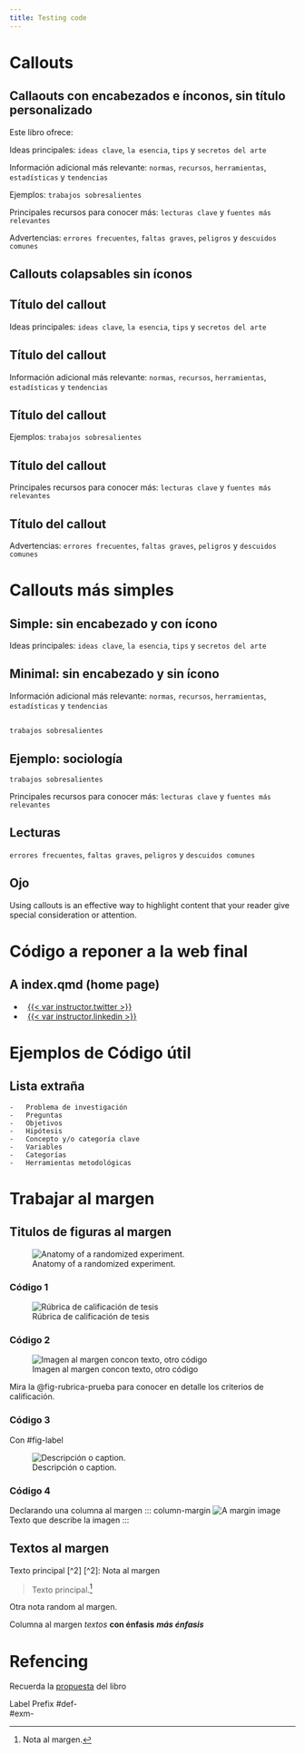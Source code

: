 ```yaml
---
title: Testing code
---
```


# Callouts

## Callaouts con encabezados e ínconos, sin título personalizado
Este libro ofrece:

:::{.callout-tip}
Ideas principales: 
`ideas clave`, `la esencia`, `tips` y `secretos del arte`
:::

:::{.callout-note}
Información adicional más relevante:
`normas`, `recursos`, `herramientas`, `estadísticas` y `tendencias`
:::

:::{.callout-warning}
Ejemplos: 
`trabajos sobresalientes`
:::

:::{.callout-important}
Principales recursos para conocer más:
`lecturas clave` y `fuentes más relevantes`
:::

:::{.callout-caution}
Advertencias: 
`errores frecuentes`, `faltas graves`, `peligros` y `descuidos comunes`
:::

## Callouts colapsables sin íconos

:::{.callout-tip collapse="true" icon="false"}
# Título del callout
Ideas principales: 
`ideas clave`, `la esencia`, `tips` y `secretos del arte`
:::

:::{.callout-note collapse="true" icon="false"}
# Título del callout
Información adicional más relevante:
`normas`, `recursos`, `herramientas`, `estadísticas` y `tendencias`
:::

:::{.callout-warning collapse="true" icon="false"}
# Título del callout
Ejemplos: 
`trabajos sobresalientes`
:::

:::{.callout-important collapse="true" icon="false"}
# Título del callout
Principales recursos para conocer más:
`lecturas clave` y `fuentes más relevantes`
:::

:::{.callout-caution collapse="true" icon="false"}
# Título del callout
Advertencias: 
`errores frecuentes`, `faltas graves`, `peligros` y `descuidos comunes`
:::

# Callouts más simples

## Simple: sin encabezado y con ícono
:::{.callout-tip collapse="false" appearance="simple"}

Ideas principales: 
`ideas clave`, `la esencia`, `tips` y `secretos del arte`
:::

## Minimal: sin encabezado y sin ícono
:::{.callout-note icon="false"  appearance="minimal"}
Información adicional más relevante:
`normas`, `recursos`, `herramientas`, `estadísticas` y `tendencias`
:::

:::{.callout-warning collapse="true" icon="false"}
## <i class="bi bi-binoculars"></i> 
`trabajos sobresalientes`
:::

:::{.callout-warning collapse="true" icon="false"}
## <i class="bi bi-binoculars"></i> Ejemplo: sociología 
`trabajos sobresalientes`
:::

:::{.callout-important collapse="false" appearance="simple"}
Principales recursos para conocer más:
`lecturas clave` y `fuentes más relevantes`
:::

:::{.callout-caution collapse="true" icon="false"}
## <i class="bi bi-book"></i> Lecturas
`errores frecuentes`, `faltas graves`, `peligros` y `descuidos comunes`
:::

::: {.callout-note appearance="simple"}
## Ojo

Using callouts is an effective way to highlight content that your reader give special consideration or attention.
:::


# Código a reponer a la web final

## A index.qmd (home page)

-   <i class="bi bi-twitter"></i>   [{{< var instructor.twitter >}}](https://www.twitter.com/%7B%7B%3C%20var%20instructor.twitter%20%3E%7D%7D)
-   <i class="bi bi-linkedin"></i>   [{{< var instructor.linkedin >}}](https://www.linkedin.com/in/%7B%7B%3C%20var%20instructor.linkedin%20%3E%7D%7D)


# Ejemplos de Código útil

## Lista extraña
    -   Problema de investigación
    -   Preguntas
    -   Objetivos
    -   Hipótesis
    -   Concepto y/o categoría clave
    -   Variables
    -   Categorías
    -   Herramientas metodológicas
    
# Trabajar al margen

## Titulos de figuras al margen

![Anatomy of a randomized experiment.](/files/img/rubrica.png){#fig-rubrica1 .margin-caption}

### Código 1
![Rúbrica de calificación de tesis](/files/img/rubrica.png){#fig-rubrica-prueba .margin-caption}

### Código 2
![Imagen al margen concon texto, otro código](/files/img/rubrica.png){.column-margin}

Mira la @fig-rubrica-prueba para conocer en detalle los criterios de calificación.

### Código 3
Con #fig-label

![Descripción o caption.](/files/img/PUCP-logo-alta-solobarco.png){#fig-label .column-margin}

### Código 4
Declarando una columna al margen
::: column-margin
![A margin image](/files/img/PUCP-logo-alta-solobarco.png){.aside} Texto que describe la imagen
:::


## Textos al margen

Texto principal [^2]
[^2]: Nota al margen 

> Texto principal.^[Nota al margen.]

[Otra nota random al margen.]{.aside}

::: column-margin
Columna al margen *textos* **con énfasis** ***más énfasis***
:::

# Refencing

Recuerda la [propuesta](/caso/index.qmd#sec-propuesta) del libro

Label Prefix
#def-	
#exm-	
